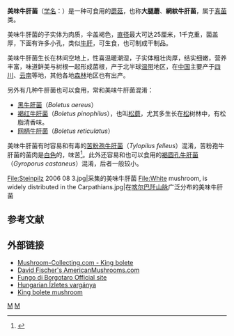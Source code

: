 {{missing information|1=条目|2=云南“''B. edulis''”已改分。其中“美味牛肝菌”现在和“白牛肝”（''B. bainiugan'' = ''B. meiweiniuganjun''）为一种。“食用牛肝菌”（''B. shiyong''）也分一种。总之现在这个''B. edulis''条目的名字得让出来。其他新种中文名见《[http://mpa.yn.gov.cn/uploadfile/2019/11/26/20191126172725936.pdf 云南常见野生食用菌名录]》，拉丁名见[http://groups.kib.cas.cn/klpb/yzl/tnh_fblw/201509/P020150928547013572278.pdf Cui 2015]。}}
{{Speciesbox 
| taxon = Boletus edulis
| authority =  [[Jean_Baptiste_François_Pierre_Bulliard|Bull.]]，1782
| image = Boletus edulis EtgHollande 041031 091.jpg
}}
{{mycomorphbox 
| name = Boletus edulis
| whichGills = adnate
| capShape = convex
| hymeniumType=pores
| stipeCharacter=bare
| ecologicalType=mycorrhizal
| sporePrintColor=brown
| howEdible=choice}}
'''美味牛肝菌'''（[[学名|学名]]：''{{lang|la|Boletus edulis}}''）是一种可食用的[[蘑菇|蘑菇]]，也称'''大腿蘑'''、'''網紋牛肝菌'''，属于[[真菌|真菌]]类。

美味牛肝菌的子实体为肉质，伞盖褐色，[[直径|直径]]最大可达25厘米，1千克重，菌盖厚，下面有许多小孔，类似[[牛|牛]][[肝|肝]]，可生食，也可制成干制品。

美味牛肝菌生长在林间空地上，性喜温暖潮湿，子实体粗壮肉厚，结实细嫩，营养丰富，味道鲜美与树根一起形成菌根，产于北半球[[温带|温带]]地区，在[[中国|中国]]主要产于[[四川|四川]]、[[云南|云南]]等地，其他各地[[森林|森林]]地区也有出产。

另外有几种牛肝菌也可以食用，常和美味牛肝菌混淆：
* [[黑牛肝菌|黑牛肝菌]]（''Boletus aereus''）
* [[褐红牛肝菌|褐红牛肝菌]]（''Boletus pinophilus''），也叫[[松蘑|松蘑]]，尤其多生长在[[松|松]]树林中，有松脂清香味。
* [[网柄牛肝菌|网柄牛肝菌]]（''Boletus reticulatus''）

美味牛肝菌有时容易和有毒的[[苦粉孢牛肝菌|苦粉孢牛肝菌]]（''Tylopilus felleus''）混淆，苦粉孢牛肝菌的菌肉是[[白色|白色]]的，味苦<ref name = "Carluccio03">{{cite book | first=Antonio|last=Carluccio|authorlink=Antonio Carluccio| date= 2003-10-17 | title = The Complete Mushroom Book| url=https://archive.org/details/completemushroom0000carl| publisher = Quadrille | pages=[https://archive.org/details/completemushroom0000carl/page/n36 36]–38|isbn=978-1-844-00040-1}}</ref>。此外还容易和也可以食用的[[褐圆孔牛肝菌|褐圆孔牛肝菌]]（''Gyroporus castaneus''）混淆，后者一般较小。

<gallery mode=packed heights=130px>
File:Steinpilz 2006 08 3.jpg|采集的美味牛肝菌
File:White mushroom, is widely distributed in the Carpathians.jpg|在[[喀尔巴阡山脉|喀尔巴阡山脉]]广泛分布的美味牛肝菌
</gallery>

== 参考文献 ==
{{reflist}}

== 外部链接 ==
{{Commons|Boletus edulis}}
* [http://mushroom-collecting.com/mushroomking.html Mushroom-Collecting.com - King bolete] {{Wayback|url=http://mushroom-collecting.com/mushroomking.html |date=20090107041412 }}
* [http://americanmushrooms.com/ David Fischer's AmericanMushrooms.com] {{Wayback|url=http://americanmushrooms.com/ |date=20071006082554 }}
* [http://www.fungodiborgotaro.com Fungo di Borgotaro Official site] {{Wayback|url=http://www.fungodiborgotaro.com/ |date=20210424201205 }}
* [https://web.archive.org/web/20090312093507/http://terra.ecol.klte.hu/gomba/html/boletus_edulis.html Hungarian Ízletes vargánya]
* [http://www.nature-pictures.org/foto/306/ King bolete mushroom] {{Wayback|url=http://www.nature-pictures.org/foto/306/ |date=20210411202328 }}
{{Taxonbar|from=Q19740}}

[[Category:牛肝菌属|M]]
[[Category:1782年描述的真菌|M]]